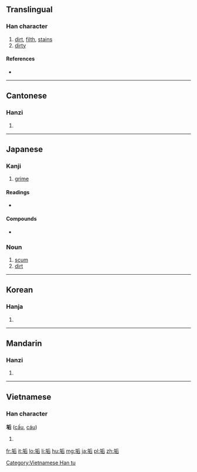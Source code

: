 ==Translingual==

===Han character===
{{Han char|rn=32|rad=土|as=06|sn=9|four=4216<sub>1</sub>|canj=土竹一口 (GHMR)|ids=⿰[[土]][[后]]}}

# [[dirt]], [[filth]], [[stain]]s
# [[dirty]]

====References====
* {{Han ref|kx=0228.190|dkj=05058|dj=0464.150|hdz=10440.010|uh=57A2|ud=22434|bh=ABAF|bd=43951}}

----

==Cantonese==

===Hanzi===
{{yue-hanzi|jyut=[[gau3]]|y=gau3}}

# {{defn|lang=yue|sort=土06}}

----

==Japanese==

===Kanji===
{{ja-kanji|grade=uc|rs=土06}}

# [[grime]]

====Readings====
* {{ja-readings|kanon=[[こう]] ([[kō]])|goon=[[く]] ([[ku]])|on=[[きく]] ([[kiku]])|kun=[[あか]] ([[aka]]), [[はじ]] ([[haji]])}}

====Compounds====
* {{ja-r|頭垢|ふけ}}

===Noun===
{{ja-noun|あか}}

# [[scum]]
# [[dirt]]
----

==Korean==

===Hanja===
{{ko-hanja|hangeul=구|rv=gu|mr=ku}}

# {{defn|lang=ko|sort=土06}}

----

==Mandarin==

===Hanzi===
{{cmn-hanzi|pin=[[gòu]] ([[gou4]])|wg=kou<sup>4</sup>}}

# {{defn|lang=cmn|sort=土06}}

----

==Vietnamese==

===Han character===
'''垢''' ([[cấu]], [[cáu]])

# {{defn|lang=vi}}

[[Category:Vietnamese Han tu]]

[[fr:垢]]
[[it:垢]]
[[lo:垢]]
[[li:垢]]
[[hu:垢]]
[[mg:垢]]
[[ja:垢]]
[[pl:垢]]
[[zh:垢]]